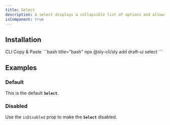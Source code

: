 ```yaml
---
title: Select
description: A select displays a collapsible list of options and allows a user to select one of them.
isComponent: true
---
```


## Installation

<Tabs>
  <TabList aria-label="Preview and Code Tabs">
      <Tab id="cli-install">CLI</Tab>
      <Tab id="manual-install">Copy & Paste</Tab>
  </TabList>
  <TabPanel id="cli-install" className="px-0 [&_pre]:my-0 [&_figure]:my-0">
    ```bash title="bash"
    npx @sly-cli/sly add draft-ui select
    ```
  </TabPanel>
  <TabPanel id="manual-install" className="px-0">
    <ComponentSource src="../../packages/ui/src/select.tsx" />
  </TabPanel>
</Tabs>

## Examples

### Default

This is the default **`Select`**.

<ComponentExample name="select" story="default" />

### Disabled

Use the `isDisabled` prop to make the **`Select`** disabled.

<ComponentExample name="select" story="disabled" />
